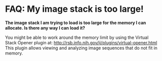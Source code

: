 = FAQ: My image stack is too large! =

'''The image stack I am trying to load is too large for the memory I can allocate. Is there any way I can load it?'''

You might be able to work around the memory limit by using the Virtual Stack Opener plugin at: http://rsb.info.nih.gov/ij/plugins/virtual-opener.html This plugin allows viewing and analyzing image sequences that do not fit in memory.
